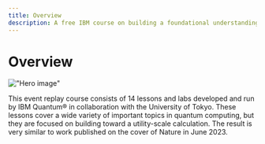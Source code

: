 ```yaml
---
title: Overview
description: A free IBM course on building a foundational understanding of quantum computing, technology, and applications for business.
---
```


# Overview

!["Hero image"](/learning/images/courses/utility-scale-quantum-computing/hero.svg)

This event replay course consists of 14 lessons and labs developed and run by IBM Quantum&reg; in collaboration with the University of Tokyo. These lessons cover a wide variety of important topics in quantum computing, but they are focused on building toward a utility-scale calculation. The result is very similar to work published on the cover of Nature in June 2023.
